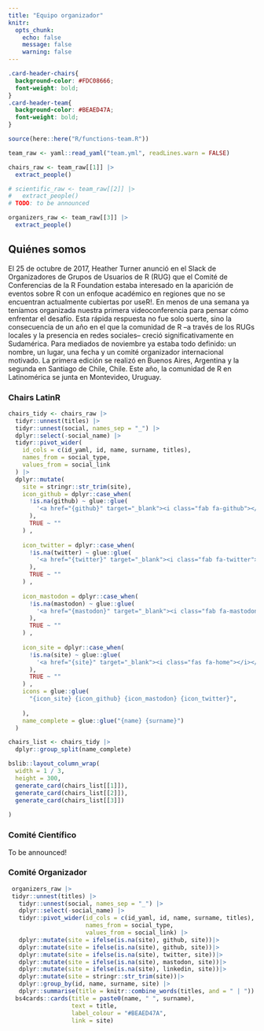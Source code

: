 ```yaml
---
title: "Equipo organizador"
knitr:
  opts_chunk: 
    echo: false
    message: false
    warning: false
---
```

```css
.card-header-chairs{
  background-color: #FDC08666;
  font-weight: bold;
}
.card-header-team{
  background-color: #BEAED47A;
  font-weight: bold;
}
```


```r
source(here::here("R/functions-team.R"))

team_raw <- yaml::read_yaml("team.yml", readLines.warn = FALSE)

chairs_raw <- team_raw[[1]] |> 
  extract_people()

# scientific_raw <- team_raw[[2]] |>
#   extract_people()
# TODO: to be announced

organizers_raw <- team_raw[[3]] |>
  extract_people()

```


## Quiénes somos

El 25 de octubre de 2017, Heather Turner anunció en el Slack de Organizadores de Grupos de Usuarios de R (RUG) que el Comité de Conferencias de la R Foundation estaba interesado en la aparición de eventos sobre R con un enfoque académico en regiones que no se encuentran actualmente cubiertas por useR!. En menos de una semana ya teníamos organizada nuestra primera videoconferencia para pensar cómo enfrentar el desafío. Esta rápida respuesta no fue solo suerte, sino la consecuencia de un año en el que la comunidad de R --a través de los RUGs locales y la presencia en redes sociales-- creció significativamente en Sudamérica. Para mediados de noviembre ya estaba todo definido: un nombre, un lugar, una fecha y un comité organizador internacional motivado. La primera edición se realizó en Buenos Aires, Argentina y la segunda en Santiago de Chile, Chile. Este año, la comunidad de R en Latinomérica se junta en Montevideo, Uruguay.

### Chairs LatinR



```r
chairs_tidy <- chairs_raw |>
  tidyr::unnest(titles) |>
  tidyr::unnest(social, names_sep = "_") |>
  dplyr::select(-social_name) |>
  tidyr::pivot_wider(
    id_cols = c(id_yaml, id, name, surname, titles),
    names_from = social_type,
    values_from = social_link
  ) |>
  dplyr::mutate(
    site = stringr::str_trim(site),
    icon_github = dplyr::case_when(
      !is.na(github) ~ glue::glue(
        '<a href="{github}" target="_blank"><i class="fab fa-github"></i></a>'
      ),
      TRUE ~ ""
    ) ,
    
    icon_twitter = dplyr::case_when(
      !is.na(twitter) ~ glue::glue(
        '<a href="{twitter}" target="_blank"><i class="fab fa-twitter"></i></a>'
      ),
      TRUE ~ ""
    ) ,
    
    icon_mastodon = dplyr::case_when(
      !is.na(mastodon) ~ glue::glue(
        '<a href="{mastodon}" target="_blank"><i class="fab fa-mastodon"></i></a>'
      ),
      TRUE ~ ""
    ) ,
    
    icon_site = dplyr::case_when(
      !is.na(site) ~ glue::glue(
        '<a href="{site}" target="_blank"><i class="fas fa-home"></i></a>'
      ),
      TRUE ~ ""
    ) ,
    icons = glue::glue(
      "{icon_site} {icon_github} {icon_mastodon} {icon_twitter}",
      
    ),
    name_complete = glue::glue("{name} {surname}")
  ) 
```



```r
chairs_list <- chairs_tidy |> 
  dplyr::group_split(name_complete)

bslib::layout_column_wrap(
  width = 1 / 3,
  height = 300,
  generate_card(chairs_list[[1]]),
  generate_card(chairs_list[[2]]),
  generate_card(chairs_list[[3]])
  
)
```


### Comité Científico

To be announced!

### Comité Organizador

```r
 organizers_raw |> 
 tidyr::unnest(titles) |> 
   tidyr::unnest(social, names_sep = "_") |>
   dplyr::select(-social_name) |>
   tidyr::pivot_wider(id_cols = c(id_yaml, id, name, surname, titles), 
                      names_from = social_type,
                      values_from = social_link) |>
   dplyr::mutate(site = ifelse(is.na(site), github, site))|>
   dplyr::mutate(site = ifelse(is.na(site), github, site))|>
   dplyr::mutate(site = ifelse(is.na(site), twitter, site))|>
   dplyr::mutate(site = ifelse(is.na(site), mastodon, site))|>
   dplyr::mutate(site = ifelse(is.na(site), linkedin, site))|>
   dplyr::mutate(site = stringr::str_trim(site))|>  
   dplyr::group_by(id, name, surname, site) |> 
   dplyr::summarise(title = knitr::combine_words(titles, and = " | ")) |> 
  bs4cards::cards(title = paste0(name, " ", surname),
                  text = title, 
                  label_colour = "#BEAED47A", 
                  link = site)
```


<!-- inicio font awesome -->

```{=html}
<script src="https://kit.fontawesome.com/1f72d6921a.js" crossorigin="anonymous"></script>
```
<!-- final font awesome -->